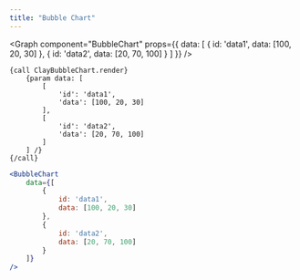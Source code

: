 ```yaml
---
title: "Bubble Chart"
---
```



<Graph
	component="BubbleChart"
	props={{
		data: [
			{
				id: 'data1',
				data: [100, 20, 30]
			},
			{
				id: 'data2',
				data: [20, 70, 100]
			}
		]
	}}
/>

```soy
{call ClayBubbleChart.render}
	{param data: [
		[
			'id': 'data1',
			'data': [100, 20, 30]
		],
		[
			'id': 'data2',
			'data': [20, 70, 100]
		]
	] /}
{/call}
```
```jsx
<BubbleChart
	data={[
		{
			id: 'data1',
			data: [100, 20, 30]
		},
		{
			id: 'data2',
			data: [20, 70, 100]
		}
	]}
/>
```
